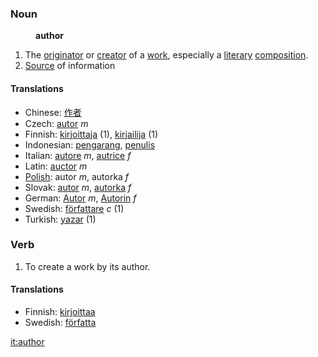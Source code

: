 ===Noun===
:'''author'''
# The [[originator]] or [[creator]] of a [[work]], especially a [[literary]] [[composition]].
# [[Source]] of information

====Translations====
*Chinese: [[作者]]
*Czech: [[autor]] ''m''
*Finnish: [[kirjoittaja]] (1), [[kirjailija]] (1)
*Indonesian: [[karang|pengarang]], [[tulis|penulis]]
*Italian: [[autore]] ''m'', [[autrice]] ''f''
*Latin: [[auctor]] ''m''
*[[Polish]]: autor ''m'', autorka ''f''
*Slovak: [[autor]] ''m'', [[autorka]] ''f''
*German: [[Autor]] ''m'', [[Autorin]] ''f''
*Swedish: [[författare]] ''c'' (1)
*Turkish: [[yazar]] (1)

===Verb===
# To create a work by its author.

====Translations====

*Finnish: [[kirjoittaa]]
*Swedish: [[författa]]

[[it:author]]